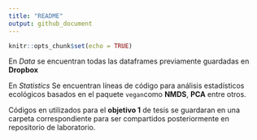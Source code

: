 ```yaml
---
title: "README"
output: github_document
---
```


```r
knitr::opts_chunk$set(echo = TRUE)
```

En *Data* se encuentran todas las dataframes previamente guardadas en **Dropbox**

En *Statistics* Se encuentran líneas de código para análisis estadísticos ecológicos basados en el paquete `vegan`como **NMDS**, **PCA** entre otros.

Códigos en utilizados para el **objetivo 1** de tesis se guardaran en una carpeta correspondiente para ser compartidos posteriormente en repositorio de laboratorio.